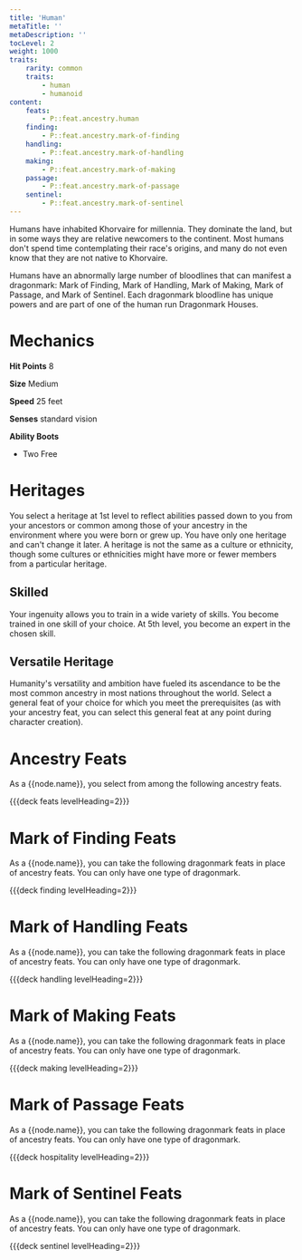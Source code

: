 ```yaml
---
title: 'Human'
metaTitle: ''
metaDescription: ''
tocLevel: 2
weight: 1000
traits:
    rarity: common
    traits:
        - human
        - humanoid
content:
    feats:
        - P::feat.ancestry.human
    finding:
        - P::feat.ancestry.mark-of-finding
    handling:
        - P::feat.ancestry.mark-of-handling
    making:
        - P::feat.ancestry.mark-of-making
    passage:
        - P::feat.ancestry.mark-of-passage
    sentinel:
        - P::feat.ancestry.mark-of-sentinel
---
```


Humans have inhabited Khorvaire for millennia. They dominate the land, but in some ways they are relative newcomers to the continent. Most humans don't spend time contemplating their race's origins, and many do not even know that they are not native to Khorvaire.

Humans have an abnormally large number of bloodlines that can manifest a dragonmark: Mark of Finding, Mark of Handling, Mark of Making, Mark of Passage, and Mark of Sentinel. Each dragonmark bloodline has unique powers and are part of one of the human run Dragonmark Houses.

# Mechanics

**Hit Points** 8

**Size** Medium

**Speed** 25 feet

**Senses** standard vision

**Ability Boots**

-   Two Free

# Heritages

You select a heritage at 1st level to reflect abilities passed down to you from your ancestors or common among those of your ancestry in the environment where you were born or grew up. You have only one heritage and can't change it later. A heritage is not the same as a culture or ethnicity, though some cultures or ethnicities might have more or fewer members from a particular heritage.

## Skilled

Your ingenuity allows you to train in a wide variety of skills. You become trained in one skill of your choice. At 5th level, you become an expert in the chosen skill.

## Versatile Heritage

Humanity's versatility and ambition have fueled its ascendance to be the most common ancestry in most nations throughout the world. Select a general feat of your choice for which you meet the prerequisites (as with your ancestry feat, you can select this general feat at any point during character creation).

# Ancestry Feats

As a {{node.name}}, you select from among the following ancestry feats.

{{{deck feats levelHeading=2}}}

# Mark of Finding Feats

As a {{node.name}}, you can take the following dragonmark feats in place of ancestry feats. You can only have one type of dragonmark.

{{{deck finding levelHeading=2}}}

# Mark of Handling Feats

As a {{node.name}}, you can take the following dragonmark feats in place of ancestry feats. You can only have one type of dragonmark.

{{{deck handling levelHeading=2}}}

# Mark of Making Feats

As a {{node.name}}, you can take the following dragonmark feats in place of ancestry feats. You can only have one type of dragonmark.

{{{deck making levelHeading=2}}}

# Mark of Passage Feats

As a {{node.name}}, you can take the following dragonmark feats in place of ancestry feats. You can only have one type of dragonmark.

{{{deck hospitality levelHeading=2}}}

# Mark of Sentinel Feats

As a {{node.name}}, you can take the following dragonmark feats in place of ancestry feats. You can only have one type of dragonmark.

{{{deck sentinel levelHeading=2}}}

